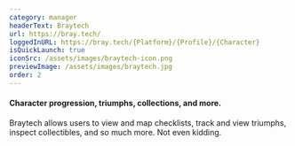 ```yaml
---
category: manager
headerText: Braytech
url: https://bray.tech/
loggedInURL: https://bray.tech/{Platform}/{Profile}/{Character}
isQuickLaunch: true
iconSrc: /assets/images/braytech-icon.png
previewImage: /assets/images/braytech.jpg
order: 2
---
```


#### Character progression, triumphs, collections, and more.

Braytech allows users to view and map checklists, track and view triumphs,
inspect collectibles, and so much more. Not even kidding.
